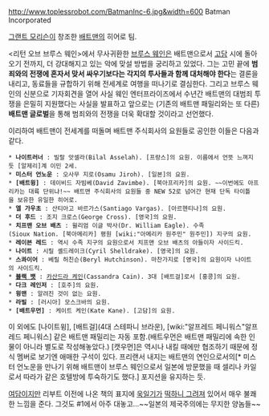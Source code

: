 http://www.toplessrobot.com/BatmanInc-6.jpg&width=600
Batman Incorporated

[[그랜트 모리슨]]이 창조한 [[배트맨]]의 히어로 팀.

<리턴 오브 브루스 웨인>에서 무사귀환한 [[브루스 웨인]]은 배트맨으로서 [[고담]] 시에 돌아오기 전까지, 더 강대해지고 있는 악에 맞설 방법을 궁리하고 있었다. 그는 고민 끝에 '''범죄와의 전쟁에 혼자서 맞서 싸우기보다는 각지의 투사들과 함께 대처해야 한다'''는 결론을 내리고, 동료들을 규합하기 위해 전세계로 여행을 떠나기로 결심한다. 그리고 브루스 웨인의 신분으로 기자회견을 열어 사실 웨인 엔터프라이즈에서 수년간 배트맨의 대범죄 투쟁을 은밀히 지원했다는 사실을 발표하고 앞으로는 (기존의 배트맨 패밀리와는 또 다른)'''배트맨 글로벌'''을 통해 범죄와의 전쟁을 더욱 확대할 것이라고 선언했다.

이리하여 배트맨이 전세계를 떠돌며 배트맨 주식회사의 요원들로 공인한 이들은 다음과 같다.

 * '''나이트러너''' : 빌랄 앗셀라(Bilal Asselah). [프랑스]의 요원. 이름에서 언뜻 느껴지듯 [알제리]계 이민 2세.
 * '''미스터 언노운''' : 오사무 지로(Osamu Jiroh). [일본]의 요원. 
 * '''[배트윙]''' : 데이비드 자빔베(David Zavimbe). [북아프리카]의 요원. ~~이번에도 아프리카는 대륙 단위냐!~~ 배트맨 주식회사의 요원들 중 NEW 52로 넘어간 현재 단독 타이틀을 보유한 유일한 히어로.
 * '''엘 가우초''' : 산티아고 바르가스(Santiago Vargas). [아르헨티나]의 요원. 
 * '''더 후드''' : 조지 크로스(George Cross). [영국]의 요원.
 * '''치프맨 오브 배츠''' : 윌리엄 이글 박사(Dr. William Eagle). 수족(Sioux Nation. [북아메리카] 평원 [wiki:"아메리카 원주민" 원주민]) 지구의 요원.
 * '''레이븐 레드''' : 역시 수족 지구의 요원으로서 치프맨 오브 배츠의 아들이자 사이드킥.
 * '''나이트''' : 시릴 셸드레이크(Cyril Shelldrake). [영국]의 요원.
 * '''스콰이어''' : 베릴 허친슨(Beryl Hutchinson). 마찬가지로 [영국]의 요원이자 나이트의 사이드킥.
 * '''[[블랙 뱃]]''' : [[카산드라 케인]](Cassandra Cain). 3대 [배트걸]로서 [홍콩]의 요원.
 * '''다크 레인저''' : [호주]의 요원.
 * '''윙맨''' : 알려진 것이 없는 요원.
 * '''라빌''' : [러시아] 모스크바의 요원.
 * '''[배트우먼]''' : 케이트 케인(Kate Kane). [고담]의 요원.

이 외에도 [나이트윙], [배트걸](4대 스테파니 브라운), [wiki:"알프레드 페니워스"알프레드 페니워스] 같은 배트맨 패밀리는 자동 포함.(배트우먼은 배트맨 패밀리에 속한 인물이 아니라 별도로 작성해놓았다.) [캣우먼]은 역시나 내킬 때에만 협조하기 때문에 정식 멤버로 보기엔 애매한 구석이 있다. 프리랜서 내지는 배트맨의 연인으로서의[* 미스터 언노운을 만나기 위해 배트맨이 브루스 웨인으로서 일본에 방문했을 때 셀리나 카일로서 따라가 같은 호텔방에 투숙하기도 했다.] 포지션을 유지하는 듯.

[[여담]]이지만 리부트 이전에 나온 책의 표지에 [[욱일기]]가 [http://bbs2-api.ruliweb.daum.net/gaia/do/ruliweb/default/hobby/1195/read?articleId=745102&bbsId=G003&searchKey=userid&itemGroupId=&searchName=%EB%A7%8C%EC%A7%80%EB%A7%88%EB%A3%A8&itemId=277&searchValue=wWGkXDyBuUA0&platformId=&pageIndex=1 떡하니 그려져] 있어서 매우 불쾌한 느낌을 준다. 그것도 #1에서 아주 대놓고...~~일본의 제국주의에는 무지한 양놈들~~
